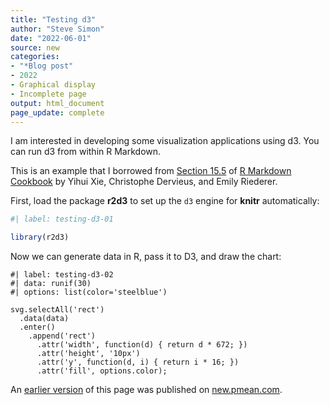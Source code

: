 ```yaml
---
title: "Testing d3"
author: "Steve Simon"
date: "2022-06-01"
source: new
categories:
- "*Blog post"
- 2022
- Graphical display
- Incomplete page
output: html_document
page_update: complete
---
```


I am interested in developing some visualization applications using d3. You can run d3 from within R Markdown.

This is an example that I borrowed from [Section 15.5][xie1] of [R Markdown Cookbook][xie2] by Yihui Xie, Christophe Dervieus, and Emily Riederer. 

First, load the package **r2d3** to set up the `d3` engine
for **knitr** automatically:

```r
#| label: testing-d3-01

library(r2d3)
```

Now we can generate data in R, pass it to D3, and draw
the chart:

```d3
#| label: testing-d3-02
#| data: runif(30)
#| options: list(color='steelblue')

svg.selectAll('rect')
  .data(data)
  .enter()
    .append('rect')
      .attr('width', function(d) { return d * 672; })
      .attr('height', '10px')
      .attr('y', function(d, i) { return i * 16; })
      .attr('fill', options.color);
```

[xie1]: https://bookdown.org/yihui/rmarkdown-cookbook/d3.html
[xie2]: https://bookdown.org/yihui/rmarkdown-cookbook/

An [earlier version][sim2] of this page was published on [new.pmean.com][sim1].

[sim1]: http://new.pmean.com
[sim2]: http://new.pmean.com/testing-d3/
